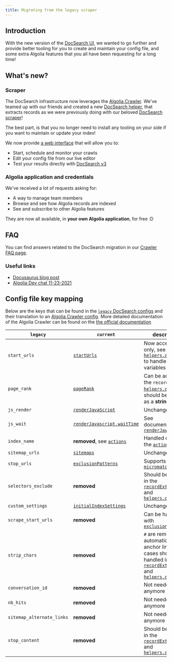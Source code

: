 ```yaml
---
title: Migrating from the legacy scraper
---
```



## Introduction

With the new version of the [DocSearch UI][1], we wanted to go further and provide better tooling for you to create and maintain your config file, and some extra Algolia features that you all have been requesting for a long time!

## What's new?

### Scraper

The DocSearch infrastructure now leverages the [Algolia Crawler][2]. We've teamed up with our friends and created a new [DocSearch helper][4], that extracts records as we were previously doing with our beloved [DocSearch scraper][3]!

The best part, is that you no longer need to install any tooling on your side if you want to maintain or update your index!

We now provide [a web interface][7] that will allow you to:

- Start, schedule and monitor your crawls
- Edit your config file from our live editor
- Test your results directly with [DocSearch v3][1]

### Algolia application and credentials

We've received a lot of requests asking for:

- A way to manage team members
- Browse and see how Algolia records are indexed
- See and subscribe to other Algolia features

They are now all available, in **your own Algolia application**, for free :D

## FAQ

You can find answers related to the DocSearch migration in our [Crawler FAQ page](/docs/crawler).

### Useful links

- [Docusaurus blog post](https://docusaurus.io/blog/2021/11/21/algolia-docsearch-migration)
- [Algolia Dev chat 11-23-2021](https://www.youtube.com/watch?v=htsjpojpKtc&t=2404s)

## Config file key mapping

Below are the keys that can be found in the [`legacy` DocSearch configs][14] and their translation to an [Algolia Crawler config][16]. More detailed documentation of the Algolia Crawler can be found on the [the official documentation][15]

| `legacy` | `current` | description |
| --- | --- | --- |
| `start_urls` | [`startUrls`][20] | Now accepts URLs only, see [`helpers.docsearch`][30] to handle custom variables |
| `page_rank` | [`pageRank`][31] | Can be added to the `recordProps` in [`helpers.docsearch`][30], should be passed as a **string** |
| `js_render` | [`renderJavaScript`][21] | Unchanged |
| `js_wait` | [`renderJavascript.waitTime`][22] | See documentation of [`renderJavaScript`][21] |
| `index_name` | **removed**, see [`actions`][23] | Handled directly in the [`actions`][23] |
| `sitemap_urls` | [`sitemaps`][24] | Unchanged |
| `stop_urls` | [`exclusionPatterns`][25] | Supports [`micromatch`][27] |
| `selectors_exclude` | **removed** | Should be handled in the [`recordExtractor`][28] and [`helpers.docsearch`][29] |
| `custom_settings` | [`initialIndexSettings`][26] | Unchanged |
| `scrape_start_urls` | **removed** | Can be handled with [`exclusionPatterns`][25] |
| `strip_chars` | **removed** | `#` are removed automatically from anchor links, edge cases should be handled in the [`recordExtractor`][28] and [`helpers.docsearch`][29] |
| `conversation_id` | **removed** | Not needed anymore |
| `nb_hits` | **removed** | Not needed anymore |
| `sitemap_alternate_links` | **removed** | Not needed anymore |
| `stop_content` | **removed** | Should be handled in the [`recordExtractor`][28] and [`helpers.docsearch`][29] |

[1]: /docs/docsearch-v3
[2]: https://www.algolia.com/products/search-and-discovery/crawler/
[3]: /docs/legacy/run-your-own
[4]: /docs/record-extractor
[7]: https://crawler.algolia.com/
[14]: /docs/legacy/config-file
[15]: https://www.algolia.com/doc/tools/crawler/getting-started/overview/
[16]: https://www.algolia.com/doc/tools/crawler/apis/configuration/
[20]: https://www.algolia.com/doc/tools/crawler/apis/configuration/start-urls/
[21]: https://www.algolia.com/doc/tools/crawler/apis/configuration/render-java-script/
[22]: https://www.algolia.com/doc/tools/crawler/apis/configuration/render-java-script/#parameter-param-waittime
[23]: https://www.algolia.com/doc/tools/crawler/apis/configuration/actions/#parameter-param-indexname
[24]: https://www.algolia.com/doc/tools/crawler/apis/configuration/sitemaps/
[25]: https://www.algolia.com/doc/tools/crawler/apis/configuration/exclusion-patterns/
[26]: https://www.algolia.com/doc/tools/crawler/apis/configuration/initial-index-settings/
[27]: https://github.com/micromatch/micromatch
[28]: https://www.algolia.com/doc/tools/crawler/apis/configuration/actions/#parameter-param-recordextractor
[29]: /docs/record-extractor
[30]: /docs/record-extractor#introduction
[31]: /docs/record-extractor#pagerank
